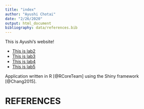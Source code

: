 ```yaml
---
title: "index"
author: "Ayushi Chotai"
date: "2/26/2020"
output: html_document
bibliography: data/references.bib
---
```

This is Ayushi's website!

* [This is lab2](lab2.html)
* [This is lab3](lab3_ayushichotai.html)
* [This is lab4](lab4_ayushichotai.html)
* [This is lab5](lab5_ayushichotai.html)

Application written in R [@RCoreTeam] using the Shiny framework [@Chang2015].

# REFERENCES

